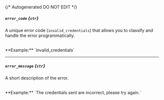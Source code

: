 {/* Autogenerated DO NOT EDIT  */}
##### `error_code` *{`str`}*
A unique error code (`invalid_credentials`) that allows you to classify and handle the error programmatically.

<br/>
**Example:** `invalid_credentials`

---
##### `error_message` *{`str`}*
A short description of the error.

<br/>
**Example:** `The credentials sent are incorrect, please try again.`

